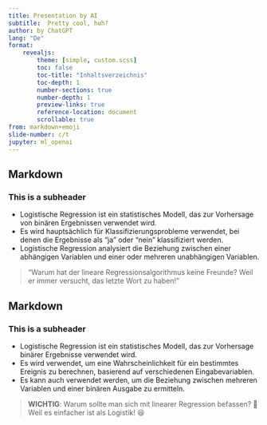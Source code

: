 ```yaml
---
title: Presentation by AI
subtitle:  Pretty cool, huh?
author: by ChatGPT
lang: "De"
format: 
    revealjs: 
        theme: [simple, custom.scss]
        toc: false
        toc-title: "Inhaltsverzeichnis"
        toc-depth: 1
        number-sections: true
        number-depth: 1
        preview-links: true
        reference-location: document
        scrollable: true
from: markdown+emoji 
slide-number: c/t
jupyter: ml_openai
---
```



## Markdown 
### This is a subheader


- Logistische Regression ist ein statistisches Modell, das zur Vorhersage von binären Ergebnissen verwendet wird.
- Es wird hauptsächlich für Klassifizierungsprobleme verwendet, bei denen die Ergebnisse als "ja" oder "nein" klassifiziert werden.
- Logistische Regression analysiert die Beziehung zwischen einer abhängigen Variablen und einer oder mehreren unabhängigen Variablen.

> "Warum hat der lineare Regressionsalgorithmus keine Freunde? Weil er immer versucht, das letzte Wort zu haben!"



## Markdown 
### This is a subheader


- Logistische Regression ist ein statistisches Modell, das zur Vorhersage binärer Ergebnisse verwendet wird.
- Es wird verwendet, um eine Wahrscheinlichkeit für ein bestimmtes Ereignis zu berechnen, basierend auf verschiedenen Eingabevariablen.
- Es kann auch verwendet werden, um die Beziehung zwischen mehreren Variablen und einer binären Ausgabe zu ermitteln.

> **WICHTIG**: Warum sollte man sich mit linearer Regression befassen? 🤔 Weil es einfacher ist als Logistik! 😆

